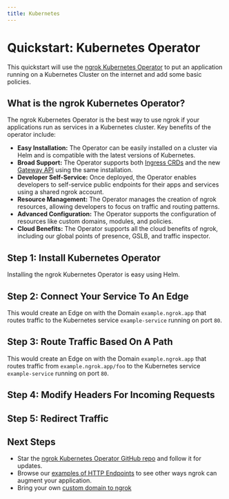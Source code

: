 ```yaml
---
title: Kubernetes
---
```








# Quickstart: Kubernetes Operator

This quickstart will use the [ngrok Kubernetes Operator](https://github.com/ngrok/ngrok-operator) to put an application running on a Kubernetes Cluster on the internet and add some basic policies.

## What is the ngrok Kubernetes Operator?

The ngrok Kubernetes Operator is the best way to use ngrok if your applications run as services in a Kubernetes cluster. Key benefits of the operator include:

- **Easy Installation:** The Operator can be easily installed on a cluster via Helm and is compatible with the latest versions of Kubernetes.
- **Broad Support:** The Operator supports both [Ingress CRDs](https://kubernetes.io/docs/concepts/services-networking/ingress/) and the new [Gateway API](https://gateway-api.sigs.k8s.io/) using the same installation.
- **Developer Self-Service:** Once deployed, the Operator enables developers to self-service public endpoints for their apps and services using a shared ngrok account.
- **Resource Management:** The Operator manages the creation of ngrok resources, allowing developers to focus on traffic and routing patterns.
- **Advanced Configuration:** The Operator supports the configuration of resources like custom domains, modules, and policies.
- **Cloud Benefits:** The Operator supports all the cloud benefits of ngrok, including our global points of presence, GSLB, and traffic inspector.

## Step 1: Install Kubernetes Operator

Installing the ngrok Kubernetes Operator is easy using Helm.

<Tabs groupId="k8s" queryString="k8s-install">
	<TabItem value="ingress" label="Kubernetes Operator" default>
		<K8sIngressInstallExample />
	</TabItem>
	<TabItem value="gatewayAPI" label="Gateway API">
		<K8sGatewayAPIInstallExample />
	</TabItem>
</Tabs>

## Step 2: Connect Your Service To An Edge

This would create an Edge on with the Domain `example.ngrok.app` that routes traffic to the Kubernetes service `example-service` running on port `80`.

<Tabs groupId="k8s" queryString="k8s-basic">
	<TabItem value="ingress" label="Kubernetes Operator" default>
		<StaticDomainKubernetesExample />
	</TabItem>
	<TabItem value="gatewayAPI" label="Gateway API">
		<StaticDomainKubernetesGatewayExample />
	</TabItem>
</Tabs>

## Step 3: Route Traffic Based On A Path

This would create an Edge on with the Domain `example.ngrok.app` that routes traffic from `example.ngrok.app/foo` to the Kubernetes service `example-service` running on port `80`.

<Tabs groupId="k8s" queryString="k8s-basic-path">
	<TabItem value="ingress" label="Kubernetes Operator" default>
		<StaticDomainKubernetesPathExample />
	</TabItem>
	<TabItem value="gatewayAPI" label="Gateway API">
		<StaticDomainKubernetesGatewayPathExample />
	</TabItem>
</Tabs>

## Step 4: Modify Headers For Incoming Requests

<Tabs groupId="k8s" queryString="k8s-request-headers">
	<TabItem value="ingress" label="Kubernetes Operator" default>
		<K8sIngressModifyHeadersExample />
	</TabItem>
	<TabItem value="gatewayAPI" label="Gateway API">
		<K8sGatewayModifyHeadersExample />
	</TabItem>
</Tabs>

## Step 5: Redirect Traffic

<Tabs groupId="k8s" queryString="k8s-request-redirect">
	<TabItem value="ingress" label="Kubernetes Operator" default>
		<K8sIngressRedirectExample />
	</TabItem>
	<TabItem value="gatewayAPI" label="Gateway API">
		<K8sGatewayRedirectExample />
	</TabItem>
</Tabs>

## Next Steps

- Star the [ngrok Kubernetes Operator GitHub repo](https://github.com/ngrok/ngrok-operator) and follow
  it for updates.
- Browse our [examples of HTTP Endpoints](/http/?cty=k8s) to see other ways ngrok can augment your application.
- Bring your own [custom domain to ngrok](/http/#bring-your-own-domain)
